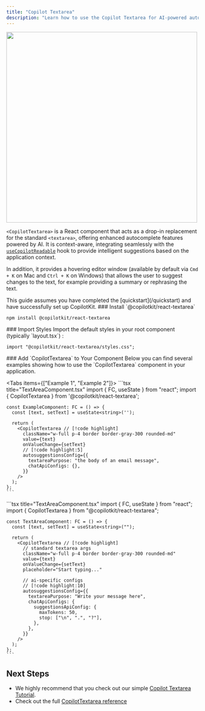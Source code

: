 ```yaml
---
title: "Copilot Textarea"
description: "Learn how to use the Copilot Textarea for AI-powered autosuggestions."
---
```


<Frame>
  <img src="/images/CopilotTextarea.gif" width="500" />
</Frame>

`<CopilotTextarea>` is a React component that acts as a drop-in replacement for the standard `<textarea>`,
 offering enhanced autocomplete features powered by AI. It is context-aware, integrating seamlessly with the
[`useCopilotReadable`](/reference/hooks/useCopilotReadable) hook to provide intelligent suggestions based on the application context.
 
In addition, it provides a hovering editor window (available by default via `Cmd + K` on Mac and `Ctrl + K` on Windows) that allows the user to
suggest changes to the text, for example providing a summary or rephrasing the text.

<Callout type="warn">
  This guide assumes you have completed the [quickstart](/quickstart) and have successfully set up CopilotKit.
</Callout>

<Steps>
<Step>
### Install `@copilotkit/react-textarea`
    
```package-install
npm install @copilotkit/react-textarea
```
</Step>
<Step>
### Import Styles 
Import the default styles in your root component (typically `layout.tsx`) :

```tsx title="layout.tsx"
import "@copilotkit/react-textarea/styles.css";
```
</Step>
<Step>
### Add `CopilotTextarea` to Your Component 
Below you can find several examples showing how to use the `CopilotTextarea` component in your application.

<Tabs items={["Example 1", "Example 2"]}>
  <Tab value="Example 1">
    ```tsx title="TextAreaComponent.tsx"
    import { FC, useState } from "react";
    import { CopilotTextarea } from '@copilotkit/react-textarea';

    const ExampleComponent: FC = () => {
      const [text, setText] = useState<string>('');

      return (
        <CopilotTextarea // [!code highlight]
          className="w-full p-4 border border-gray-300 rounded-md"
          value={text}
          onValueChange={setText}
          // [!code highlight:5]
          autosuggestionsConfig={{
            textareaPurpose: "the body of an email message",
            chatApiConfigs: {},
          }}
        />
      );
    };
    ```
  </Tab>
  <Tab value="Example 2">
    ```tsx title="TextAreaComponent.tsx"
    import { FC, useState } from "react";
    import { CopilotTextarea } from "@copilotkit/react-textarea";

    const TextAreaComponent: FC = () => {
      const [text, setText] = useState<string>("");

      return (
        <CopilotTextarea // [!code highlight]
          // standard textarea args
          className="w-full p-4 border border-gray-300 rounded-md"
          value={text}
          onValueChange={setText}
          placeholder="Start typing..."

          // ai-specific configs
          // [!code highlight:10]
          autosuggestionsConfig={{
            textareaPurpose: "Write your message here",
            chatApiConfigs: {
              suggestionsApiConfig: {
                maxTokens: 50,
                stop: ["\n", ".", "?"],
              },
            },
          }}
        />
      );
    };
    ```
  </Tab>
</Tabs>
</Step>
</Steps>

## Next Steps

- We highly recommend that you check out our simple [Copilot Textarea Tutorial](/tutorials/ai-powered-textarea/overview).
- Check out the full [CopilotTextarea reference](/reference/components/CopilotTextarea)